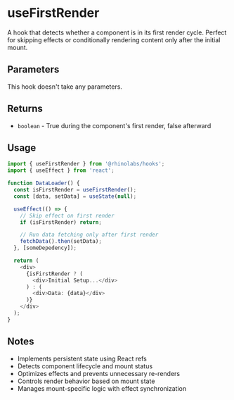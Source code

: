 # useFirstRender

A hook that detects whether a component is in its first render cycle. Perfect for skipping effects or conditionally rendering content only after the initial mount.

## Parameters

This hook doesn't take any parameters.

## Returns

- `boolean` - True during the component's first render, false afterward

## Usage

```typescript
import { useFirstRender } from '@rhinolabs/hooks';
import { useEffect } from 'react';

function DataLoader() {
  const isFirstRender = useFirstRender();
  const [data, setData] = useState(null);

  useEffect(() => {
    // Skip effect on first render
    if (isFirstRender) return;

    // Run data fetching only after first render
    fetchData().then(setData);
  }, [someDepedency]);

  return (
    <div>
      {isFirstRender ? (
        <div>Initial Setup...</div>
      ) : (
        <div>Data: {data}</div>
      )}
    </div>
  );
}
```

## Notes

- Implements persistent state using React refs
- Detects component lifecycle and mount status
- Optimizes effects and prevents unnecessary re-renders
- Controls render behavior based on mount state
- Manages mount-specific logic with effect synchronization
